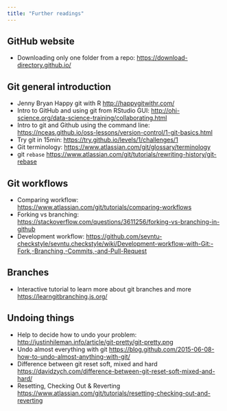 ```yaml
---
title: "Further readings"
---
```


## GitHub website

- Downloading only one folder from a repo: <https://download-directory.github.io/>

## Git general introduction

- Jenny Bryan Happy git with R <http://happygitwithr.com/>
- Intro to GitHub and using git from RStudio GUI: <http://ohi-science.org/data-science-training/collaborating.html> 
- Intro to git and Github using the command line: <https://nceas.github.io/oss-lessons/version-control/1-git-basics.html>
- Try git in 15min: <https://try.github.io/levels/1/challenges/1>
- Git terminology: <https://www.atlassian.com/git/glossary/terminology>
- git `rebase` <https://www.atlassian.com/git/tutorials/rewriting-history/git-rebase>

## Git workflows

- Comparing workflow: <https://www.atlassian.com/git/tutorials/comparing-workflows>
- Forking vs branching: <https://stackoverflow.com/questions/3611256/forking-vs-branching-in-github>
- Development workflow: <https://github.com/sevntu-checkstyle/sevntu.checkstyle/wiki/Development-workflow-with-Git:-Fork,-Branching,-Commits,-and-Pull-Request>

## Branches

- Interactive tutorial to learn more about git branches and more <https://learngitbranching.js.org/>

## Undoing things

- Help to decide how to undo your problem: <http://justinhileman.info/article/git-pretty/git-pretty.png>
- Undo almost everything with git <https://blog.github.com/2015-06-08-how-to-undo-almost-anything-with-git/>
- Difference between git reset soft, mixed and hard <https://davidzych.com/difference-between-git-reset-soft-mixed-and-hard/>
- Resetting, Checking Out & Reverting <https://www.atlassian.com/git/tutorials/resetting-checking-out-and-reverting>